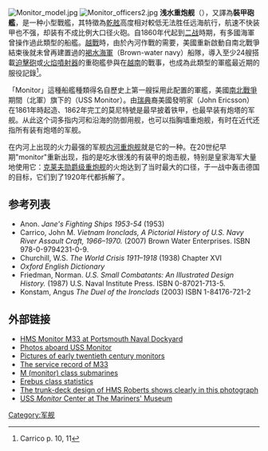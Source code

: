 [[Image:Monitor_model.jpg|thumb]]
[[File:Monitor_officers2.jpg|right]]
'''浅水重炮舰'''（{{lang-en|'''monitor'''}}），又譯為'''裝甲砲艦'''，是一种小型戰艦，其特徵為[[乾舷|乾舷]]高度相对較低无法胜任远海航行，航速不快装甲也不强，却装有不成比例大口径火砲。自1860年代起到[[二战|二战]]時期，有多國海軍曾操作過此類型的船艦。[[越戰|越戰]]時，由於內河作戰的需要，美國重新啟動自南北戰爭結束後就未曾再建置過的[[褐水海軍|褐水海軍]]（Brown-water navy）船隊，導入至少24艘搭載[[迫擊砲|迫擊砲]]或[[火焰噴射器|火焰噴射器]]的重砲艦參與在[[越南|越南]]的戰事，也成為此類型的軍艦最近期的服役記錄<ref>Carrico p. 10, 11</ref>。

「Monitor」這種船艦種類得名自歷史上第一艘採用此配置的軍艦，美國[[南北戰爭|南北戰爭]]期間{{link-en|聯邦海軍|Union Navy}}（北軍）旗下的{{link-en|莫尼特號蒸汽砲艦|USS Monitor|莫尼特號}}（USS Monitor）。由[[瑞典|瑞典]]裔美國發明家{{link-en|約翰·艾瑞克森|John Ericsson}}（John Ericsson）在1861年時起造、1862年完工的莫尼特號是最早披着铁甲，也最早装有炮塔的军舰。从此这个词多指内河和沿海的防御用舰，也可以指胸墙重炮舰，有时在近代还指所有装有炮塔的军舰。

在内河上出现的火力最强的军舰[[内河重炮舰|内河重炮舰]]就是它的一种。在20世纪早期"monitor"重新出现，指的是吃水很浅的有装甲的炮击舰，特别是皇家海军大量地使用它：[[克莱夫勋爵级重炮舰|克莱夫勋爵级重炮舰]]的火炮达到了当时最大的口径，于一战中轰击德国的目标，它们到了1920年代都拆解了。

==参考列表==
{{Reflist}}
*Anon. ''Jane's Fighting Ships 1953-54'' (1953)
*Carrico, John M. ''Vietnam Ironclads, A Pictorial History of U.S. Navy River Assault Craft, 1966–1970.'' (2007) Brown Water Enterprises.  ISBN 978-0-9794231-0-9.
*Churchill, W.S. ''The World Crisis 1911–1918'' (1938) Chapter XVI
*''Oxford English Dictionary''
*Friedman, Norman.  ''U.S. Small Combatants: An Illustrated Design History.'' (1987) U.S. Naval Institute Press.  ISBN 0-87021-713-5.
*Konstam, Angus ''The Duel of the Ironclads'' (2003) ISBN 1-84176-721-2

== 外部链接==
{{Commonscat-inline|Monitor warships}}
* [https://web.archive.org/web/20140301041717/http://www3.hants.gov.uk/m33.htm HMS Monitor M33 at Portsmouth Naval Dockyard]
* [http://www.history.navy.mil/photos/sh-usn/usnsh-m/monitr-o.htm Photos aboard USS Monitor] {{Wayback|url=http://www.history.navy.mil/photos/sh-usn/usnsh-m/monitr-o.htm |date=20060614202003 }}
* [http://www.battleships-cruisers.co.uk/monitors.htm Pictures of early twentieth century monitors] {{Wayback|url=http://www.battleships-cruisers.co.uk/monitors.htm |date=20051231122345 }}
* [https://web.archive.org/web/20031204173226/http://www.paintedships.com/monitor.asp The service record of M33]
* [https://web.archive.org/web/20050209110017/http://www.hwsac.co.uk/divetales/M2/HMS%20M2.htm M (monitor) class submarines]
* [http://www.uboat.net/allies/warships/class.html?ID=232&navy=HMS Erebus class statistics] {{Wayback|url=http://www.uboat.net/allies/warships/class.html?ID=232&navy=HMS |date=20071210063421 }}
* [http://www.uboat.net/allies/warships/ship/5462.html The trunk-deck design of HMS Roberts shows clearly in this photograph] {{Wayback|url=http://www.uboat.net/allies/warships/ship/5462.html |date=20200810164346 }}
*[http://www.marinersmuseum.org/uss-monitor-center/uss-monitor-center USS ''Monitor'' Center at The Mariners' Museum] {{Wayback|url=http://www.marinersmuseum.org/uss-monitor-center/uss-monitor-center |date=20140729213713 }}
{{19世纪和20世纪作战舰只类型}}

[[Category:军舰|Category:军舰]]